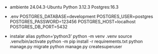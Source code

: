 - ambiente
24.04.3-Ubuntu
Python 3.12.3
Postgres:16.3

- .env
POSTGRES_DATABASE=development
POSTGRES_USER=postgres
POSTGRES_PASSWORD=123456
POSTGRES_HOST=localhost
POSTGRES_DB_PORT=5432

- instalar
alias python='python3'
python -m venv .venv
source .venv/bin/activate
python -m pip install -r requirements.txt
python manage.py migrate
python manage.py createsuperuser
